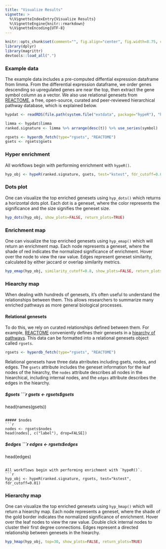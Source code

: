 ```yaml
---
title: "Visualize Results"
vignette: >
  %\VignetteIndexEntry{Visualize Results}
  %\VignetteEngine{knitr::rmarkdown}
  %\VignetteEncoding{UTF-8}
---
```


```r
knitr::opts_chunk$set(comment="", fig.align="center", fig.width=8.75, cache=FALSE)
library(dplyr)
library(magrittr)
devtools::load_all(".")
```

### Example data
The example data includes a pre-computed diffential expression dataframe from limma. From the differential expression dataframe, we order genes descending so upregulated genes are near the top, then extract the gene symbol column as a vector. We also use relational genesets from [REACTOME](https://reactome.org/), a free, open-source, curated and peer-reviewed hierarchical pathway database, which is explained below.

```r

hypdat <- readRDS(file.path(system.file("extdata", package="hypeR"), "hypdat.rds"))

limma <- hypdat$limma
ranked.signature <- limma %>% arrange(desc(t)) %>% use_series(symbol)

rgsets <- hyperdb_fetch(type="rgsets", "REACTOME")
gsets <- rgsets$gsets

```

### Hyper enrichment
All workflows begin with performing enrichment with `hypeR()`.
```r

hyp_obj <- hypeR(ranked.signature, gsets, test="kstest", fdr_cutoff=0.01)

```

### Dots plot
One can visualize the top enriched genesets using `hyp_dots()` which returns a horizontal dots plot. Each dot is a geneset, where the color represents the significance and the size signifies the geneset size.
```r

hyp_dots(hyp_obj, show_plots=FALSE, return_plots=TRUE)

```

### Enrichment map
One can visualize the top enriched genesets using `hyp_emap()` which will return an enrichment map. Each node represents a geneset, where the shade of red indicates the normalized significance of enrichment. Hover over the node to view the raw value. Edges represent geneset similarity, calculated by either jaccard or overlap similarity metrics.
```r

hyp_emap(hyp_obj, similarity_cutoff=0.8, show_plots=FALSE, return_plots=TRUE)

```

### Hiearchy map
When dealing with hundreds of genesets, it's often useful to understand the relationships between them. This allows researchers to summarize many enriched pathways as more general biological processes.

#### Relational genesets
To do this, we rely on curated relationships defined between them. For example, [REACTOME](https://reactome.org/) conveniently defines their genesets in a [hiearchy of pathways](https://reactome.org/PathwayBrowser/). This data can be formatted into a relational genesets object called `rgsets`.
```r

rgsets <- hyperdb_fetch(type="rgsets", "REACTOME")

```

Relational genesets have three data atrributes including gsets, nodes, and edges. The `gsets` attribute includes the geneset information for the leaf nodes of the hiearchy, the `nodes` attribute describes all nodes in the hiearchical, including internal nodes, and the `edges` attribute describes the edges in the hiearchy.

##### $gsets
```r

gsets <- rgsets$gsets
head(names(gsets))

```

##### $nodes
```r

nodes <- rgsets$nodes
head(nodes[, c("label"), drop=FALSE])

```

##### $edges
```r

edges <- rgsets$edges
head(edges)

```

All workflows begin with performing enrichment with `hypeR()`.
```r

hyp_obj <- hypeR(ranked.signature, rgsets, test="kstest", fdr_cutoff=0.01)

```

### Hierarchy map
One can visualize the top enriched genesets using `hyp_hmap()` which will return a hiearchy map. Each node represents a geneset, where the shade of the gold border indicates the normalized significance of enrichment. Hover over the leaf nodes to view the raw value. Double click internal nodes to cluster their first degree connections. Edges represent a directed relationship between genesets in the hiearchy.
```r

hyp_hmap(hyp_obj, top=30, show_plots=FALSE, return_plots=TRUE)

```
